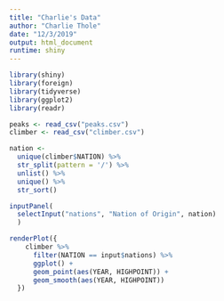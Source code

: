 ```yaml
---
title: "Charlie's Data"
author: "Charlie Thole"
date: "12/3/2019"
output: html_document
runtime: shiny
---
```


```r
library(shiny)
library(foreign)
library(tidyverse)
library(ggplot2)
library(readr)
```

```r
peaks <- read_csv("peaks.csv")
climber <- read_csv("climber.csv")
```

```r
nation <-
  unique(climber$NATION) %>% 
  str_split(pattern = '/') %>% 
  unlist() %>% 
  unique() %>% 
  str_sort()
```

```r
inputPanel(
  selectInput("nations", "Nation of Origin", nation)
  )

renderPlot({
    climber %>% 
      filter(NATION == input$nations) %>% 
      ggplot() +
      geom_point(aes(YEAR, HIGHPOINT)) +
      geom_smooth(aes(YEAR, HIGHPOINT))
  })
```